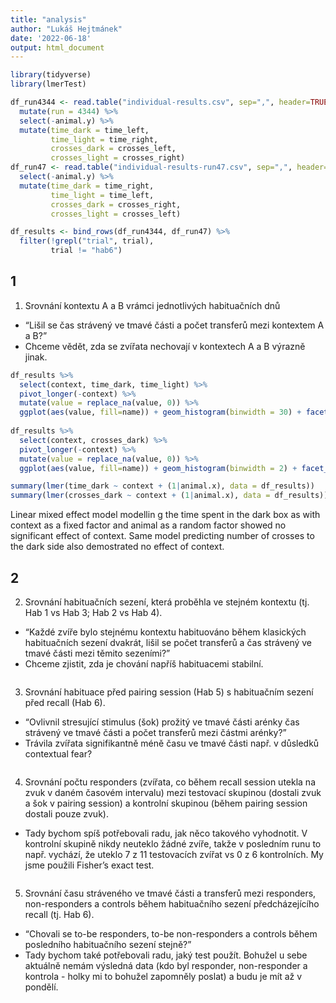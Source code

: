 ```yaml
---
title: "analysis"
author: "Lukáš Hejtmánek"
date: '2022-06-18'
output: html_document
---
```


```r
library(tidyverse)
library(lmerTest)

df_run4344 <- read.table("individual-results.csv", sep=",", header=TRUE) %>%
  mutate(run = 4344) %>%
  select(-animal.y) %>%
  mutate(time_dark = time_left,
         time_light = time_right,
         crosses_dark = crosses_left,
         crosses_light = crosses_right)
df_run47 <- read.table("individual-results-run47.csv", sep=",", header=TRUE) %>%
  select(-animal.y) %>%
  mutate(time_dark = time_right,
         time_light = time_left,
         crosses_dark = crosses_right,
         crosses_light = crosses_left)

df_results <- bind_rows(df_run4344, df_run47) %>%
  filter(!grepl("trial", trial),
         trial != "hab6")
```

## 1 
1) Srovnání kontextu A a B vrámci jednotlivých habituačních dnů
- "Lišil se čas strávený ve tmavé části a počet transferů mezi kontextem A a B?"
- Chceme vědět, zda se zvířata nechovají v kontextech A a B výrazně jinak.

```r
df_results %>%
  select(context, time_dark, time_light) %>%
  pivot_longer(-context) %>%
  mutate(value = replace_na(value, 0)) %>%
  ggplot(aes(value, fill=name)) + geom_histogram(binwidth = 30) + facet_wrap(~context)
  
df_results %>%
  select(context, crosses_dark) %>%
  pivot_longer(-context) %>%
  mutate(value = replace_na(value, 0)) %>%
  ggplot(aes(value, fill=name)) + geom_histogram(binwidth = 2) + facet_wrap(~context)
```

```r
summary(lmer(time_dark ~ context + (1|animal.x), data = df_results))
summary(lmer(crosses_dark ~ context + (1|animal.x), data = df_results))
```

Linear mixed effect model modellin    g the time spent in the dark box as with context as a fixed factor and animal as a random factor showed no significant effect of context. Same model predicting number of crosses to the dark side also demostrated no effect of context.

## 2
2) Srovnání habituačních sezení, která proběhla ve stejném kontextu (tj. Hab 1 vs Hab 3; Hab 2 vs Hab 4).
- "Každé zvíře bylo stejnému kontextu habituováno během klasických habituačních sezení dvakrát, lišil se počet transferů a čas strávený ve tmavé části mezi těmito sezeními?"
- Chceme zjistit, zda je chování napříš habituacemi stabilní.
```r

```



3) Srovnání habituace před pairing session (Hab 5) s habituačním sezení před recall (Hab 6).
- "Ovlivnil stresující stimulus (šok) prožitý ve tmavé části arénky čas strávený ve tmavé části a počet transferů mezi částmi arénky?"
- Trávila zvířata signifikantně méně času ve tmavé části např. v důsledků contextual fear?

```r

```


4) Srovnání počtu responders (zvířata, co během recall session utekla na zvuk v daném časovém intervalu) mezi testovací skupinou (dostali zvuk a šok v pairing session) a kontrolní skupinou (během pairing session dostali pouze zvuk).
- Tady bychom spíš potřebovali radu, jak něco takového vyhodnotit. V kontrolní skupině nikdy neuteklo žádné zvíře, takže v posledním runu to např. vychází, že uteklo 7 z 11 testovacích zvířat vs 0 z 6 kontrolních. My jsme použili Fisher's exact test.

```r

```

5) Srovnání času stráveného ve tmavé části a transferů mezi responders, non-responders a controls během habituačního sezení předcházejícího recall (tj. Hab 6).
- "Chovali se to-be responders, to-be non-responders a controls během posledního habituačního sezení stejně?"
- Tady bychom také potřebovali radu, jaký test použít. Bohužel u sebe aktuálně nemám výsledná data (kdo byl responder, non-responder a kontrola - holky mi to bohužel zapomněly poslat) a budu je mít až v pondělí.


```r

```